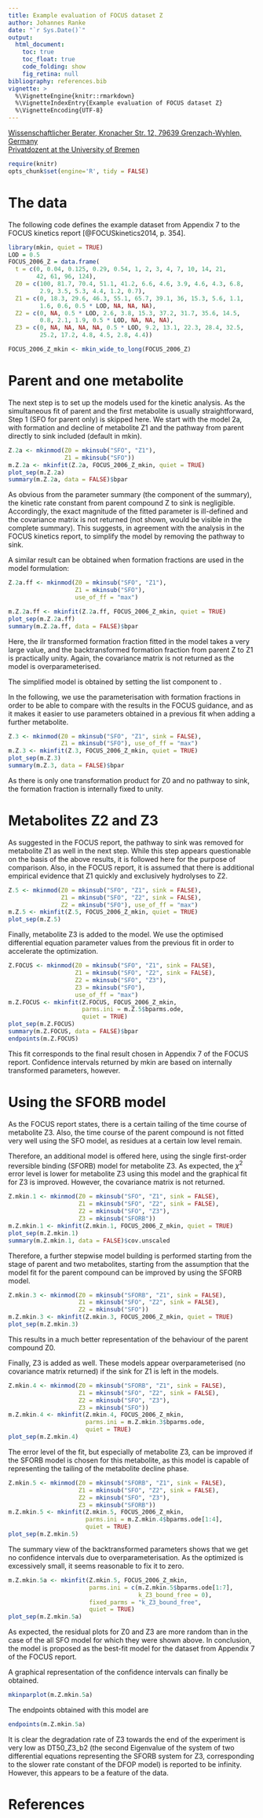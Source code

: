 ```yaml
---
title: Example evaluation of FOCUS dataset Z
author: Johannes Ranke
date: "`r Sys.Date()`"
output:
  html_document:
    toc: true
    toc_float: true
    code_folding: show
    fig_retina: null
bibliography: references.bib
vignette: >
  %\VignetteEngine{knitr::rmarkdown}
  %\VignetteIndexEntry{Example evaluation of FOCUS dataset Z}
  %\VignetteEncoding{UTF-8}
---
```


[Wissenschaftlicher Berater, Kronacher Str. 12, 79639 Grenzach-Wyhlen, Germany](http://www.jrwb.de)<br />
[Privatdozent at the University of Bremen](http://chem.uft.uni-bremen.de/ranke)

```r
require(knitr)
opts_chunk$set(engine='R', tidy = FALSE)
```

# The data

The following code defines the example dataset from Appendix 7 to the FOCUS kinetics
report [@FOCUSkinetics2014, p. 354].

```r
library(mkin, quiet = TRUE)
LOD = 0.5
FOCUS_2006_Z = data.frame(
  t = c(0, 0.04, 0.125, 0.29, 0.54, 1, 2, 3, 4, 7, 10, 14, 21,
        42, 61, 96, 124),
  Z0 = c(100, 81.7, 70.4, 51.1, 41.2, 6.6, 4.6, 3.9, 4.6, 4.3, 6.8,
         2.9, 3.5, 5.3, 4.4, 1.2, 0.7),
  Z1 = c(0, 18.3, 29.6, 46.3, 55.1, 65.7, 39.1, 36, 15.3, 5.6, 1.1,
         1.6, 0.6, 0.5 * LOD, NA, NA, NA),
  Z2 = c(0, NA, 0.5 * LOD, 2.6, 3.8, 15.3, 37.2, 31.7, 35.6, 14.5,
         0.8, 2.1, 1.9, 0.5 * LOD, NA, NA, NA),
  Z3 = c(0, NA, NA, NA, NA, 0.5 * LOD, 9.2, 13.1, 22.3, 28.4, 32.5,
         25.2, 17.2, 4.8, 4.5, 2.8, 4.4))

FOCUS_2006_Z_mkin <- mkin_wide_to_long(FOCUS_2006_Z)
```

# Parent and one metabolite

The next step is to set up the models used for the kinetic analysis. As the
simultaneous fit of parent and the first metabolite is usually straightforward,
Step 1 (SFO for parent only) is skipped here. We start with the model 2a,
with formation and decline of metabolite Z1 and the pathway from parent
directly to sink included (default in mkin).

```r
Z.2a <- mkinmod(Z0 = mkinsub("SFO", "Z1"),
                Z1 = mkinsub("SFO"))
m.Z.2a <- mkinfit(Z.2a, FOCUS_2006_Z_mkin, quiet = TRUE)
plot_sep(m.Z.2a)
summary(m.Z.2a, data = FALSE)$bpar
```

As obvious from the parameter summary (the \texttt{bpar} component of the
summary), the kinetic rate constant from parent compound Z to sink
is negligible. Accordingly, the exact magnitude of the fitted parameter
\texttt{log k\_Z0\_sink} is ill-defined and the covariance matrix is not
returned (not shown, would be visible in the complete summary).
This suggests, in agreement with the analysis in the FOCUS kinetics report, to
simplify the model by removing the pathway to sink.

A similar result can be obtained when formation fractions are used in the model
formulation:

```r
Z.2a.ff <- mkinmod(Z0 = mkinsub("SFO", "Z1"),
                   Z1 = mkinsub("SFO"),
                   use_of_ff = "max")

m.Z.2a.ff <- mkinfit(Z.2a.ff, FOCUS_2006_Z_mkin, quiet = TRUE)
plot_sep(m.Z.2a.ff)
summary(m.Z.2a.ff, data = FALSE)$bpar
```

Here, the ilr transformed formation fraction fitted in the model takes a very
large value, and the backtransformed formation fraction from parent Z to Z1 is
practically unity. Again, the covariance matrix is not returned as the model is
overparameterised.

The simplified model is obtained by setting the list component \texttt{sink} to
\texttt{FALSE}.\footnote{If the model formulation without formation fractions
is used, the same effect can be obtained by fixing the parameter \texttt{k\_Z\_sink}
to a value of zero.}

In the following, we use the parameterisation with formation fractions in order
to be able to compare with the results in the FOCUS guidance, and as it
makes it easier to use parameters obtained in a previous fit when adding a further
metabolite.

```r
Z.3 <- mkinmod(Z0 = mkinsub("SFO", "Z1", sink = FALSE),
               Z1 = mkinsub("SFO"), use_of_ff = "max")
m.Z.3 <- mkinfit(Z.3, FOCUS_2006_Z_mkin, quiet = TRUE)
plot_sep(m.Z.3)
summary(m.Z.3, data = FALSE)$bpar
```

As there is only one transformation product for Z0 and no pathway
to sink, the formation fraction is internally fixed to unity.

# Metabolites Z2 and Z3

As suggested in the FOCUS report, the pathway to sink was removed for metabolite Z1 as
well in the next step. While this step appears questionable on the basis of the above results, it
is followed here for the purpose of comparison. Also, in the FOCUS report, it is
assumed that there is additional empirical evidence that Z1 quickly and exclusively
hydrolyses to Z2.

```r
Z.5 <- mkinmod(Z0 = mkinsub("SFO", "Z1", sink = FALSE),
               Z1 = mkinsub("SFO", "Z2", sink = FALSE),
               Z2 = mkinsub("SFO"), use_of_ff = "max")
m.Z.5 <- mkinfit(Z.5, FOCUS_2006_Z_mkin, quiet = TRUE)
plot_sep(m.Z.5)
```

Finally, metabolite Z3 is added to the model. We use the optimised
differential equation parameter values from the previous fit in order to
accelerate the optimization.

```r
Z.FOCUS <- mkinmod(Z0 = mkinsub("SFO", "Z1", sink = FALSE),
                   Z1 = mkinsub("SFO", "Z2", sink = FALSE),
                   Z2 = mkinsub("SFO", "Z3"),
                   Z3 = mkinsub("SFO"),
                   use_of_ff = "max")
m.Z.FOCUS <- mkinfit(Z.FOCUS, FOCUS_2006_Z_mkin,
                     parms.ini = m.Z.5$bparms.ode,
                     quiet = TRUE)
plot_sep(m.Z.FOCUS)
summary(m.Z.FOCUS, data = FALSE)$bpar
endpoints(m.Z.FOCUS)
```

This fit corresponds to the final result chosen in Appendix 7 of the FOCUS
report. Confidence intervals returned by mkin are based on internally
transformed parameters, however.

# Using the SFORB model

As the FOCUS report states, there is a certain tailing of the time course of metabolite
Z3. Also, the time course of the parent compound is not fitted very well using the
SFO model, as residues at a certain low level remain.

Therefore, an additional model is offered here, using the single first-order
reversible binding (SFORB) model for metabolite Z3. As expected, the $\chi^2$
error level is lower for metabolite Z3 using this model and the graphical
fit for Z3 is improved. However, the covariance matrix is not returned.

```r
Z.mkin.1 <- mkinmod(Z0 = mkinsub("SFO", "Z1", sink = FALSE),
                    Z1 = mkinsub("SFO", "Z2", sink = FALSE),
                    Z2 = mkinsub("SFO", "Z3"),
                    Z3 = mkinsub("SFORB"))
m.Z.mkin.1 <- mkinfit(Z.mkin.1, FOCUS_2006_Z_mkin, quiet = TRUE)
plot_sep(m.Z.mkin.1)
summary(m.Z.mkin.1, data = FALSE)$cov.unscaled
```

Therefore, a further stepwise model building is performed starting from the
stage of parent and two metabolites, starting from the assumption that the model
fit for the parent compound can be improved by using the SFORB model.

```r
Z.mkin.3 <- mkinmod(Z0 = mkinsub("SFORB", "Z1", sink = FALSE),
                    Z1 = mkinsub("SFO", "Z2", sink = FALSE),
                    Z2 = mkinsub("SFO"))
m.Z.mkin.3 <- mkinfit(Z.mkin.3, FOCUS_2006_Z_mkin, quiet = TRUE)
plot_sep(m.Z.mkin.3)
```

This results in a much better representation of the behaviour of the parent
compound Z0.

Finally, Z3 is added as well. These models appear overparameterised (no
covariance matrix returned) if the sink for Z1 is left in the models.

```r
Z.mkin.4 <- mkinmod(Z0 = mkinsub("SFORB", "Z1", sink = FALSE),
                    Z1 = mkinsub("SFO", "Z2", sink = FALSE),
                    Z2 = mkinsub("SFO", "Z3"),
                    Z3 = mkinsub("SFO"))
m.Z.mkin.4 <- mkinfit(Z.mkin.4, FOCUS_2006_Z_mkin,
                      parms.ini = m.Z.mkin.3$bparms.ode,
                      quiet = TRUE)
plot_sep(m.Z.mkin.4)
```

The error level of the fit, but especially of metabolite Z3, can be improved if
the SFORB model is chosen for this metabolite, as this model is capable of
representing the tailing of the metabolite decline phase.

```r
Z.mkin.5 <- mkinmod(Z0 = mkinsub("SFORB", "Z1", sink = FALSE),
                    Z1 = mkinsub("SFO", "Z2", sink = FALSE),
                    Z2 = mkinsub("SFO", "Z3"),
                    Z3 = mkinsub("SFORB"))
m.Z.mkin.5 <- mkinfit(Z.mkin.5, FOCUS_2006_Z_mkin,
                      parms.ini = m.Z.mkin.4$bparms.ode[1:4],
                      quiet = TRUE)
plot_sep(m.Z.mkin.5)
```

The summary view of the backtransformed parameters shows that we get no
confidence intervals due to overparameterisation. As the optimized
\texttt{k\_Z3\_bound\_free} is excessively small, it seems reasonable to fix it to
zero.

```r
m.Z.mkin.5a <- mkinfit(Z.mkin.5, FOCUS_2006_Z_mkin,
                       parms.ini = c(m.Z.mkin.5$bparms.ode[1:7],
                                     k_Z3_bound_free = 0),
                       fixed_parms = "k_Z3_bound_free",
                       quiet = TRUE)
plot_sep(m.Z.mkin.5a)
```

As expected, the residual plots for Z0 and Z3 are more random than in the case of the
all SFO model for which they were shown above. In conclusion, the model
\texttt{Z.mkin.5a} is proposed as the best-fit model for the dataset from
Appendix 7 of the FOCUS report.

A graphical representation of the confidence intervals can finally be obtained.

```r
mkinparplot(m.Z.mkin.5a)
```

The endpoints obtained with this model are

```r
endpoints(m.Z.mkin.5a)
```

It is clear the degradation rate of Z3 towards the end of the experiment
is very low as DT50\_Z3\_b2 (the second Eigenvalue of the system of two differential
equations representing the SFORB system for Z3, corresponding to the slower rate
constant of the DFOP model) is reported to be infinity.  However, this appears
to be a feature of the data.


# References

<!-- vim: set foldmethod=syntax: -->
